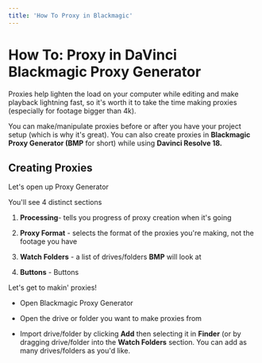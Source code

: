 ```yaml
---
title: 'How To Proxy in Blackmagic'
---
```


# How To: Proxy in DaVinci Blackmagic Proxy Generator 

Proxies help lighten the load on your computer while editing and make playback lightning fast, so it's worth it to take the time making proxies (especially for footage bigger than 4k).

You can make/manipulate proxies before or after you have your project setup (which is why it's great). You can also create proxies in **Blackmagic Proxy Generator (BMP** for short) while using **Davinci Resolve 18.**

## Creating Proxies

Let's open up Proxy Generator

You'll see 4 distinct sections

1.  **Processing**- tells you progress of proxy creation when it's going

2.  **Proxy Format** - selects the format of the proxies you're making, not the footage you have

3.  **Watch Folders** - a list of drives/folders **BMP** will look at

4. **Buttons** - Buttons

Let's get to makin' proxies!

-   Open Blackmagic Proxy Generator

-   Open the drive or folder you want to make proxies from

-   Import drive/folder by clicking **Add** then selecting it in **Finder** (or by dragging drive/folder into the **Watch Folders** section. You can add as many drives/folders as you'd like.